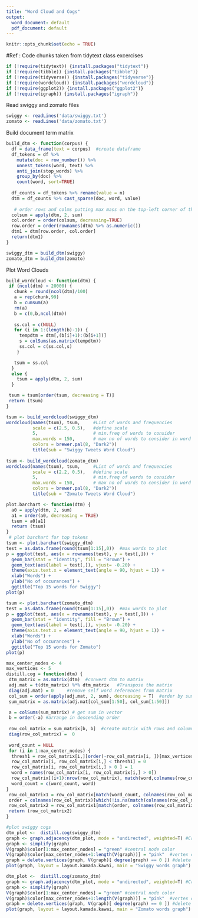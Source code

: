 ```yaml
---
title: "Word Cloud and Cogs"
output:
  word_document: default
  pdf_document: default
---
```


```r
knitr::opts_chunk$set(echo = TRUE)
```

#Ref : Code chunks taken from tidytext class excercises

```r
if (!require(tidytext)) {install.packages("tidytext")}
if (!require(tibble)) {install.packages("tibble")}
if (!require(tidyverse)) {install.packages("tidyverse")}
if (!require(wordcloud)) {install.packages("wordcloud")}
if (!require(ggplot2)) {install.packages("ggplot2")}
if (!require(igraph)) {install.packages("igraph")}
```

Read swiggy and zomato files

```r
swiggy <- readLines('data/swiggy.txt')
zomato <- readLines('data/zomato.txt')
```

Build document term matrix

```r
build_dtm <- function(corpus) {
  df = data_frame(text = corpus)  #create dataframe
  df_tokens = df %>% 
    mutate(doc = row_number()) %>% 
    unnest_tokens(word, text) %>% 
    anti_join(stop_words) %>% 
    group_by(doc) %>% 
    count(word, sort=TRUE)
  
  df_counts = df_tokens %>% rename(value = n)
  dtm = df_counts %>% cast_sparse(doc, word, value)
 
   # order rows and colms putting max mass on the top-left corner of the DTM
  colsum = apply(dtm, 2, sum)    
  col.order = order(colsum, decreasing=TRUE)
  row.order = order(rownames(dtm) %>% as.numeric())
  dtm1 = dtm[row.order, col.order]
  return(dtm1)  
}

swiggy_dtm = build_dtm(swiggy)
zomato_dtm = build_dtm(zomato)
```

Plot Word Clouds

```r
build_wordcloud <- function(dtm) {
 if (ncol(dtm) > 20000) {
   chunk = round(ncol(dtm)/100)
   a = rep(chunk,99)
   b = cumsum(a)
   rm(a)
   b = c(0,b,ncol(dtm))
   
   ss.col = c(NULL)
   for (i in 1:(length(b)-1)) {
     tempdtm = dtm[,(b[i]+1):(b[i+1])]
     s = colSums(as.matrix(tempdtm))
     ss.col = c(ss.col,s)
    }

   tsum = ss.col
  }
  else {
    tsum = apply(dtm, 2, sum)
  }

 tsum = tsum[order(tsum, decreasing = T)]
 return (tsum)
}

tsum <- build_wordcloud(swiggy_dtm)
wordcloud(names(tsum), tsum,     #List of words and frequencies
          scale = c(2.5, 0.5),   #define scale
          5,                     # min.freq of words to consider
          max.words = 150,       # max no of words to consider in word cloud
          colors = brewer.pal(8, "Dark2"))  
          title(sub = "Swiggy Tweets Word Cloud")
          
tsum <- build_wordcloud(zomato_dtm)
wordcloud(names(tsum), tsum,     #List of words and frequencies
          scale = c(2.2, 0.5),   #define scale
          5,                     # min.freq of words to consider
          max.words = 150,       # max no of words to consider in word cloud
          colors = brewer.pal(8, "Dark2"))  
          title(sub = "Zomato Tweets Word Cloud")

```
```r
plot.barchart <- function(dtm) {
  a0 = apply(dtm, 2, sum)
  a1 = order(a0, decreasing = TRUE)
  tsum = a0[a1]
  return (tsum)
}
 # plot barchart for top tokens
tsum <- plot.barchart(swiggy_dtm)
test = as.data.frame(round(tsum[1:15],0))  #max words to plot
p = ggplot(test, aes(x = rownames(test), y = test[,])) + 
  geom_bar(stat = "identity", fill = "Brown") +
  geom_text(aes(label = test[,]), vjust= -0.20) + 
  theme(axis.text.x = element_text(angle = 90, hjust = 1)) +
  xlab("Words") +
  ylab("No of occurances") +
  ggtitle("Top 15 words for Swiggy")
plot(p)

tsum <- plot.barchart(zomato_dtm)
test = as.data.frame(round(tsum[1:15],0))  #max words to plot
p = ggplot(test, aes(x = rownames(test), y = test[,])) + 
  geom_bar(stat = "identity", fill = "Brown") +
  geom_text(aes(label = test[,]), vjust= -0.20) + 
  theme(axis.text.x = element_text(angle = 90, hjust = 1)) +
  xlab("Words") +
  ylab("No of occurances") +
  ggtitle("Top 15 words for Zomato")
plot(p)

```

```r
max_center_nodes <- 4
max_vertices <- 5
distill.cog = function(dtm) {
 dtm_matrix = as.matrix(dtm)  #convert dtm to matrix
 adj.mat = t(dtm_matrix) %*% dtm_matrix   #Transpose the matrix
 diag(adj.mat) = 0     #remove self word references from matrix
 col_sum = order(apply(adj.mat, 2, sum), decreasing = T)  #order by sum
 sum_matrix = as.matrix(adj.mat[col_sum[1:50], col_sum[1:50]])

 a = colSums(sum_matrix) # get sum in vector
 b = order(-a) #arrange in descending order
  
 row_col_matrix = sum_matrix[b, b]  #create matrix with rows and columns
 diag(row_col_matrix) =  0
 
 word_count = NULL
 for (i in 1:max_center_nodes) {
  thresh1 = row_col_matrix[i,][order(-row_col_matrix[i, ])[max_vertices]]
  row_col_matrix[i, row_col_matrix[i,] < thresh1] = 0 
  row_col_matrix[i, row_col_matrix[i,] > 0 ] = 1
  word = names(row_col_matrix[i, row_col_matrix[i,] > 0])
  row_col_matrix[(i+1):nrow(row_col_matrix), match(word,colnames(row_col_matrix))] = 0
  word_count = c(word_count, word)
}
 row_col_matrix1 = row_col_matrix[match(word_count, colnames(row_col_matrix)), match(word_count, colnames(row_col_matrix))]
 order = colnames(row_col_matrix)[which(!is.na(match(colnames(row_col_matrix), colnames(row_col_matrix1))))]  #remove NA rows
 row_col_matrix2 = row_col_matrix1[match(order, colnames(row_col_matrix1)), match(order, colnames(row_col_matrix1))]
 return (row_col_matrix2)
}

#plot swiggy cogs
dtm_plot <-  distill.cog(swiggy_dtm)
graph <- graph.adjacency(dtm_plot, mode = "undirected", weighted=T) #Create Network object
graph <- simplify(graph) 
V(graph)$color[1:max_center_nodes] = "green" #central node color
V(graph)$color[max_center_nodes+1:length(V(graph))] = "pink"  #vertex colors
graph = delete.vertices(graph, V(graph)[ degree(graph) == 0 ]) #delete empty vertices
plot(graph, layout = layout.kamada.kawai, main = "Swiggy words graph")

```

```r
dtm_plot <-  distill.cog(zomato_dtm)
graph <- graph.adjacency(dtm_plot, mode = "undirected", weighted=T) #Create Network object
graph <- simplify(graph) 
V(graph)$color[1:max_center_nodes] = "green" #central node color
V(graph)$color[max_center_nodes+1:length(V(graph))] = "pink"  #vertex colors
graph = delete.vertices(graph, V(graph)[ degree(graph) == 0 ]) #delete empty vertices
plot(graph, layout = layout.kamada.kawai, main = "Zomato words graph")
```

